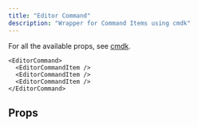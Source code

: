 ```yaml
---
title: "Editor Command"
description: "Wrapper for Command Items using cmdk"
---
```


For all the available props, see [cmdk](https://github.com/pacocoursey/cmdk).

```tsx
<EditorCommand>
  <EditorCommandItem />
  <EditorCommandItem />
  <EditorCommandItem />
</EditorCommand>
```

## Props

<ParamField required path='children' type='ReactNode'></ParamField>

<ParamField path='className' type='string'></ParamField>
